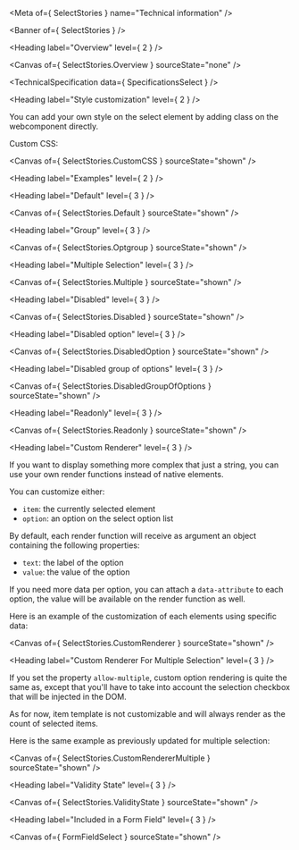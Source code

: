 
<Meta of={ SelectStories } name="Technical information" />

<Banner of={ SelectStories } />

<Heading label="Overview" level={ 2 } />

<Canvas of={ SelectStories.Overview } sourceState="none" />

<TechnicalSpecification data={ SpecificationsSelect } />

<Heading label="Style customization" level={ 2 } />

You can add your own style on the select element by adding class on the webcomponent directly.

Custom CSS:

<Canvas of={ SelectStories.CustomCSS } sourceState="shown" />

<Heading label="Examples" level={ 2 } />

<Heading label="Default" level={ 3 } />

<Canvas of={ SelectStories.Default } sourceState="shown" />

<Heading label="Group" level={ 3 } />

<Canvas of={ SelectStories.Optgroup } sourceState="shown" />

<Heading label="Multiple Selection" level={ 3 } />

<Canvas of={ SelectStories.Multiple } sourceState="shown" />

<Heading label="Disabled" level={ 3 } />

<Canvas of={ SelectStories.Disabled } sourceState="shown" />

<Heading label="Disabled option" level={ 3 } />

<Canvas of={ SelectStories.DisabledOption } sourceState="shown" />

<Heading label="Disabled group of options" level={ 3 } />

<Canvas of={ SelectStories.DisabledGroupOfOptions } sourceState="shown" />

<Heading label="Readonly" level={ 3 } />

<Canvas of={ SelectStories.Readonly } sourceState="shown" />

<Heading label="Custom Renderer" level={ 3 } />

If you want to display something more complex that just a string, you can use your own render functions instead of native elements.

You can customize either:
- `item`: the currently selected element
- `option`: an option on the select option list

By default, each render function will receive as argument an object containing the following properties:
- `text`: the label of the option
- `value`: the value of the option

If you need more data per option, you can attach a `data-attribute` to each option, the value will be available
on the render function as well.

Here is an example of the customization of each elements using specific data:

<Canvas of={ SelectStories.CustomRenderer } sourceState="shown" />

<Heading label="Custom Renderer For Multiple Selection" level={ 3 } />

If you set the property `allow-multiple`, custom option rendering is quite the same as, except that you'll
have to take into account the selection checkbox that will be injected in the DOM.

As for now, item template is not customizable and will always render as the count of selected items.

Here is the same example as previously updated for multiple selection:

<Canvas of={ SelectStories.CustomRendererMultiple } sourceState="shown" />

<Heading label="Validity State" level={ 3 } />

<Canvas of={ SelectStories.ValidityState } sourceState="shown" />

<Heading label="Included in a Form Field" level={ 3 } />

<Canvas of={ FormFieldSelect } sourceState="shown" />
